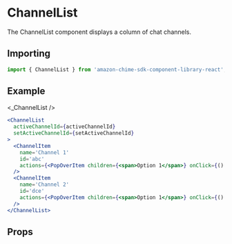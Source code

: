 

<Meta of={ChannelListStories} />

# ChannelList

The ChannelList component displays a column of chat channels.

## Importing

```javascript
import { ChannelList } from 'amazon-chime-sdk-component-library-react';
```

## Example

<ThemeProvider theme={lightTheme}>
  <GlobalStyles/>
  <Canvas>
    <_ChannelList />
  </Canvas>
</ThemeProvider>

```jsx
<ChannelList
  activeChannelId={activeChannelId}
  setActiveChannelId={setActiveChannelId}
>
  <ChannelItem
    name='Channel 1'
    id='abc'
    actions={<PopOverItem children={<span>Option 1</span>} onClick={() => console.log('Option 1 clicked')} />}
  />
  <ChannelItem
    name='Channel 2'
    id='dce'
    actions={<PopOverItem children={<span>Option 1</span>} onClick={() => console.log('Option 1 clicked')} />}
  />
</ChannelList>
```

## Props

<ArgTypes of={ChannelList} />